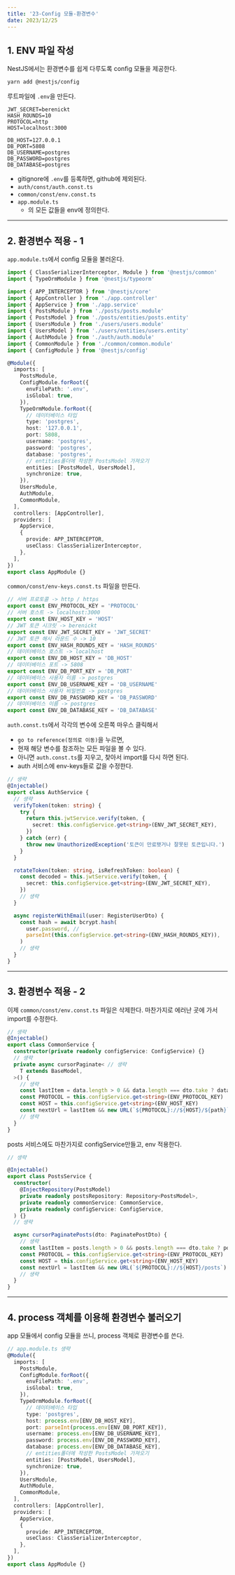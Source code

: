 ```yaml
---
title: '23-Config 모듈-환경변수'
date: 2023/12/25
---
```


## 1. ENV 파일 작성

NestJS에서는 환경변수를 쉽게 다루도록 config 모듈을 제공한다.

```bash
yarn add @nestjs/config
```

루트파일에 `.env`을 만든다.

```.env
JWT_SECRET=berenickt
HASH_ROUNDS=10
PROTOCOL=http
HOST=localhost:3000

DB_HOST=127.0.0.1
DB_PORT=5808
DB_USERNAME=postgres
DB_PASSWORD=postgres
DB_DATABASE=postgres
```

- gitignore에 `.env`를 등록하면, github에 제외된다.
- `auth/const/auth.const.ts`
- `common/const/env.const.ts`
- `app.module.ts`
  - 의 모든 값들을 env에 정의한다.

---

## 2. 환경변수 적용 - 1

`app.module.ts`에서 config 모듈을 불러온다.

```ts app.module.ts
import { ClassSerializerInterceptor, Module } from '@nestjs/common'
import { TypeOrmModule } from '@nestjs/typeorm'

import { APP_INTERCEPTOR } from '@nestjs/core'
import { AppController } from './app.controller'
import { AppService } from './app.service'
import { PostsModule } from './posts/posts.module'
import { PostsModel } from './posts/entities/posts.entity'
import { UsersModule } from './users/users.module'
import { UsersModel } from './users/entities/users.entity'
import { AuthModule } from './auth/auth.module'
import { CommonModule } from './common/common.module'
import { ConfigModule } from '@nestjs/config'

@Module({
  imports: [
    PostsModule,
    ConfigModule.forRoot({
      envFilePath: '.env',
      isGlobal: true,
    }),
    TypeOrmModule.forRoot({
      // 데이터베이스 타입
      type: 'postgres',
      host: '127.0.0.1',
      port: 5808,
      username: 'postgres',
      password: 'postgres',
      database: 'postgres',
      // entities폴더에 작성한 PostsModel 가져오기
      entities: [PostsModel, UsersModel],
      synchronize: true,
    }),
    UsersModule,
    AuthModule,
    CommonModule,
  ],
  controllers: [AppController],
  providers: [
    AppService,
    {
      provide: APP_INTERCEPTOR,
      useClass: ClassSerializerInterceptor,
    },
  ],
})
export class AppModule {}
```

`common/const/env-keys.const.ts` 파일을 만든다.

```ts common/const/env-keys.const.ts
// 서버 프로토콜 -> http / https
export const ENV_PROTOCOL_KEY = 'PROTOCOL'
// 서버 호스트 -> localhost:3000
export const ENV_HOST_KEY = 'HOST'
// JWT 토큰 시크릿 -> berenickt
export const ENV_JWT_SECRET_KEY = 'JWT_SECRET'
// JWT 토큰 해시 라운드 수 -> 10
export const ENV_HASH_ROUNDS_KEY = 'HASH_ROUNDS'
// 데이터베이스 호스트 -> localhost
export const ENV_DB_HOST_KEY = 'DB_HOST'
// 데이터베이스 포트 -> 5808
export const ENV_DB_PORT_KEY = 'DB_PORT'
// 데이터베이스 사용자 이름 -> postgres
export const ENV_DB_USERNAME_KEY = 'DB_USERNAME'
// 데이터베이스 사용자 비밀번호 -> postgres
export const ENV_DB_PASSWORD_KEY = 'DB_PASSWORD'
// 데이터베이스 이름 -> postgres
export const ENV_DB_DATABASE_KEY = 'DB_DATABASE'
```

`auth.const.ts`에서 각각의 변수에 오른쪽 마우스 클릭해서

- `go to reference(정의로 이동)`을 누르면,
- 현재 해당 변수를 참조하는 모든 파일을 볼 수 있다.
- 아니면 `auth.const.ts`를 지우고, 찾아서 import를 다시 하면 된다.
- auth 서비스에 env-keys들로 값을 수정한다.

```ts auth.service.ts
// 생략
@Injectable()
export class AuthService {
  // 생략
  verifyToken(token: string) {
    try {
      return this.jwtService.verify(token, {
        secret: this.configService.get<string>(ENV_JWT_SECRET_KEY),
      })
    } catch (err) {
      throw new UnauthorizedException('토큰이 만료됏거나 잘못된 토큰입니다.')
    }
  }

  rotateToken(token: string, isRefreshToken: boolean) {
    const decoded = this.jwtService.verify(token, {
      secret: this.configService.get<string>(ENV_JWT_SECRET_KEY),
    })
    // 생략
  }

  async registerWithEmail(user: RegisterUserDto) {
    const hash = await bcrypt.hash(
      user.password, //
      parseInt(this.configService.get<string>(ENV_HASH_ROUNDS_KEY)),
    )
    // 생략
  }
}
```

---

## 3. 환경변수 적용 - 2

이제 `common/const/env.const.ts` 파일은 삭제한다. 마찬가지로 에러난 곳에 가서 import를 수정한다.

```ts common.service.ts
// 생략
@Injectable()
export class CommonService {
  constructor(private readonly configService: ConfigService) {}
  // 생략
  private async cursorPaginate< // 생략
    T extends BaseModel,
  >() {
    // 생략
    const lastItem = data.length > 0 && data.length === dto.take ? data[data.length - 1] : null
    const PROTOCOL = this.configService.get<string>(ENV_PROTOCOL_KEY)
    const HOST = this.configService.get<string>(ENV_HOST_KEY)
    const nextUrl = lastItem && new URL(`${PROTOCOL}://${HOST}/${path}`)
    // 생략
  }
}
```

posts 서비스에도 마찬가지로 configService만들고, env 적용한다.

```ts posts.service.ts
// 생략

@Injectable()
export class PostsService {
  constructor(
    @InjectRepository(PostsModel)
    private readonly postsRepository: Repository<PostsModel>,
    private readonly commonService: CommonService,
    private readonly configService: ConfigService,
  ) {}
  // 생략

  async cursorPaginatePosts(dto: PaginatePostDto) {
    // 생략
    const lastItem = posts.length > 0 && posts.length === dto.take ? posts[posts.length - 1] : null
    const PROTOCOL = this.configService.get<string>(ENV_PROTOCOL_KEY)
    const HOST = this.configService.get<string>(ENV_HOST_KEY)
    const nextUrl = lastItem && new URL(`${PROTOCOL}://${HOST}/posts`)
    // 생략
  }
}
```

---

## 4. process 객체를 이용해 환경변수 불러오기

app 모듈에서 config 모듈을 쓰니, process 객체로 환경변수를 쓴다.

```ts app.module.ts
// app.module.ts 생략
@Module({
  imports: [
    PostsModule,
    ConfigModule.forRoot({
      envFilePath: '.env',
      isGlobal: true,
    }),
    TypeOrmModule.forRoot({
      // 데이터베이스 타입
      type: 'postgres',
      host: process.env[ENV_DB_HOST_KEY],
      port: parseInt(process.env[ENV_DB_PORT_KEY]),
      username: process.env[ENV_DB_USERNAME_KEY],
      password: process.env[ENV_DB_PASSWORD_KEY],
      database: process.env[ENV_DB_DATABASE_KEY],
      // entities폴더에 작성한 PostsModel 가져오기
      entities: [PostsModel, UsersModel],
      synchronize: true,
    }),
    UsersModule,
    AuthModule,
    CommonModule,
  ],
  controllers: [AppController],
  providers: [
    AppService,
    {
      provide: APP_INTERCEPTOR,
      useClass: ClassSerializerInterceptor,
    },
  ],
})
export class AppModule {}
```
